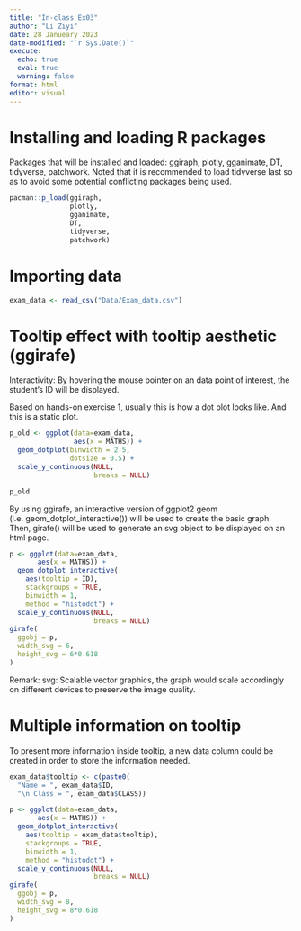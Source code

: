 ```yaml
---
title: "In-class Ex03"
author: "Li Ziyi"
date: 28 Janueary 2023
date-modified: "`r Sys.Date()`"
execute:
  echo: true
  eval: true
  warning: false
format: html
editor: visual
---
```


# Installing and loading R packages
Packages that will be installed and loaded:
ggiraph, plotly, gganimate, DT, tidyverse, patchwork. Noted that it is recommended to load tidyverse last so as to avoid some potential conflicting packages being used.
```r
pacman::p_load(ggiraph,
               plotly,
               gganimate,
               DT,
               tidyverse,
               patchwork)
```

# Importing data
```r
exam_data <- read_csv("Data/Exam_data.csv")
```

# Tooltip effect with tooltip aesthetic (ggirafe)
Interactivity: By hovering the mouse pointer on an data point of interest, the student’s ID will be displayed.

Based on hands-on exercise 1, usually this is how a dot plot looks like. And this is a static plot.
```r
p_old <- ggplot(data=exam_data,
                aes(x = MATHS)) +
  geom_dotplot(binwidth = 2.5, 
               dotsize = 0.5) +
  scale_y_continuous(NULL, 
                     breaks = NULL)

p_old
```

By using ggirafe, an interactive version of ggplot2 geom (i.e. geom_dotplot_interactive()) will be used to create the basic graph. Then, girafe() will be used to generate an svg object to be displayed on an html page.
```r
p <- ggplot(data=exam_data, 
       aes(x = MATHS)) +
  geom_dotplot_interactive(
    aes(tooltip = ID),
    stackgroups = TRUE, 
    binwidth = 1, 
    method = "histodot") +
  scale_y_continuous(NULL, 
                     breaks = NULL)
girafe(
  ggobj = p,
  width_svg = 6,
  height_svg = 6*0.618
)
```

Remark: svg: Scalable vector graphics, the graph would scale accordingly on different devices to preserve the image quality.

# Multiple information on tooltip
To present more information inside tooltip, a new data column could be created in order to store the information needed. 
```r
exam_data$tooltip <- c(paste0(
  "Name = ", exam_data$ID,         
  "\n Class = ", exam_data$CLASS))

p <- ggplot(data=exam_data, 
       aes(x = MATHS)) +
  geom_dotplot_interactive(
    aes(tooltip = exam_data$tooltip),
    stackgroups = TRUE,
    binwidth = 1,
    method = "histodot") +
  scale_y_continuous(NULL,               
                     breaks = NULL)
girafe(
  ggobj = p,
  width_svg = 8,
  height_svg = 8*0.618
)
```